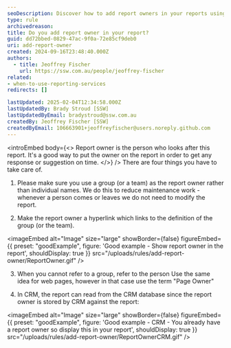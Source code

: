 ```yaml
---
seoDescription: Discover how to add report owners in your reports using groups or teams for efficient maintenance
type: rule
archivedreason:
title: Do you add report owner in your report?
guid: dd72bbed-0829-47ac-9f0a-72e85cf9deb0
uri: add-report-owner
created: 2024-09-16T23:48:40.000Z
authors:
  - title: Jeoffrey Fischer
    url: https://ssw.com.au/people/jeoffrey-fischer
related:
- when-to-use-reporting-services
redirects: []

lastUpdated: 2025-02-04T12:34:58.000Z
lastUpdatedBy: Brady Stroud [SSW]
lastUpdatedByEmail: bradystroud@ssw.com.au
createdBy: Jeoffrey Fischer [SSW]
createdByEmail: 106663901+jeoffreyfischer@users.noreply.github.com
---
```


<introEmbed
  body={<>
Report owner is the person who looks after this report. It's a good way to put the owner on the report in order to get any response or suggestion on time.
  </>}
/>
There are four things you have to take care of.

1. Please make sure you use a group (or a team) as the report owner rather than individual names. We do this to reduce maintenance work - whenever a person comes or leaves we do not need to modify the report.

2. Make the report owner a hyperlink which links to the definition of the group (or the team).

<imageEmbed
  alt="Image"
  size="large"
  showBorder={false}
  figureEmbed={{
    preset: "goodExample",
    figure: 'Good example - Show report owner in the report',
    shouldDisplay: true
  }}
  src="/uploads/rules/add-report-owner/ReportOwner.gif"
/>

3. When you cannot refer to a group, refer to the person
Use the same idea for web pages, however in that case use the term "Page Owner"

4. In CRM, the report can read from the CRM database since the report owner is stored by CRM against the report:

<imageEmbed
  alt="Image"
  size="large"
  showBorder={false}
  figureEmbed={{
    preset: "goodExample",
    figure: 'Good example - CRM - You already have a report owner so display this in your report',
    shouldDisplay: true
  }}
  src="/uploads/rules/add-report-owner/ReportOwnerCRM.gif"
/>
